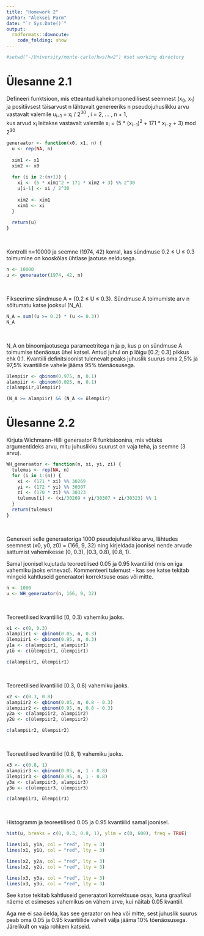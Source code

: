 ```yaml
---
title: "Homework 2"
author: "Aleksei Parm"
date: "`r Sys.Date()`"
output:
  rmdformats::downcute:
    code_folding: show
---
```


```r
#setwd("~/University/monte-carlo/hws/hw2") #set working directory
```


# Ülesanne 2.1

Defineeri funktsioon, mis etteantud kahekomponedilisest seemnest (x~0~, x~1~) ja
positiivsest täisarvust n lähtuvalt genereeriks n pseudojuhuslikku arvu vastavalt valemile u~i−1~ = x~i~ / 2^30^ , i = 2, ... , n + 1,  
kus arvud x~i~ leitakse vastavalt valemile x~i~ = (5 * (x~i−1~)^2^ + 171 * x~i−2~ + 3) mod 2^30^

```r
generaator <- function(x0, x1, n) {
  u <- rep(NA, n)
  
  xim1 <- x1
  xim2 <- x0
  
  for (i in 2:(n+1)) {
    xi <- (5 * xim1^2 + 171 * xim2 + 3) %% 2^30
    u[i-1] <- xi / 2^30
    
    xim2 <- xim1
    xim1 <- xi
  }
  
  return(u)
}
```

<br>

Kontrolli n=10000 ja seemne (1974, 42) korral, kas sündmuse 0.2 ≤ U ≤ 0.3 toimumine on kooskõlas ühtlase jaotuse eeldusega.

```r
n <- 10000
u <- generaator(1974, 42, n)
```

<br>

Fikseerime sündmuse A = {0.2 ≤ U ≤ 0.3}.
Sündmuse A toimumiste arv n sõltumatu katse jooksul (N_A).

```r
N_A = sum((u >= 0.2) * (u <= 0.3))
N_A
```

<br>

N_A on binoomjaotusega parameetritega n ja p, kus p on sündmuse A toimumise tõenäosus ühel katsel.
Antud juhul on p lõigu [0.2; 0.3] pikkus ehk 0.1.
Kvantiili definitsioonist tulenevalt peaks juhuslik suurus oma 2,5% ja 97,5% kvantiilide vahele jääma 95% tõenäosusega.

```r
ülempiir <- qbinom(0.975, n, 0.1)
alampiir <- qbinom(0.025, n, 0.1)
c(alampiir,ülempiir)

(N_A >= alampiir) && (N_A <= ülempiir)
```


# Ülesanne 2.2

Kirjuta Wichmann-Hilli generaator R funktsioonina, mis võtaks argumentideks arvu, mitu juhuslikku suurust on vaja teha, ja seemne (3 arvu).

```r
WH_generaator <- function(n, xi, yi, zi) {
  tulemus <- rep(NA, n)
  for (i in 1:(n)) {
    xi <- (171 * xi) %% 30269 
    yi <- (172 * yi) %% 30307
    zi <- (170 * zi) %% 30323
    tulemus[i] <- (xi/30269 + yi/30307 + zi/30323) %% 1
  }
  return(tulemus)
}
```

<br>

Genereeri selle generaatoriga 1000 pseudojuhuslikku arvu,
lähtudes seemnest (x0, y0, z0) = (166, 9, 32) ning kirjeldada joonisel nende arvude sattumist vahemikesse [0, 0.3), [0.3, 0.8), [0.8, 1).

Samal joonisel kujutada teoreetilised 0.05 ja 0.95 kvantiilid (mis on iga vahemiku jaoks erinevad). Kommenteeri tulemust - kas see katse tekitab mingeid kahtluseid generaatori korrektsuse osas või mitte.

```r
n <- 1000
u <- WH_generaator(n, 166, 9, 32)
```

<br>

Teoreetilised kvantiilid [0, 0.3) vahemiku jaoks.

```r
x1 <- c(0, 0.3)
alampiir1 <- qbinom(0.05, n, 0.3)
ülempiir1 <- qbinom(0.95, n, 0.3)
y1a <- c(alampiir1, alampiir1)
y1ü <- c(ülempiir1, ülempiir1)

c(alampiir1, ülempiir1)
```

<br>

Teoreetilised kvantiilid [0.3, 0.8) vahemiku jaoks.

```r
x2 <- c(0.3, 0.8)
alampiir2 <- qbinom(0.05, n, 0.8 - 0.3)
ülempiir2 <- qbinom(0.95, n, 0.8 - 0.3)
y2a <- c(alampiir2, alampiir2)
y2ü <- c(ülempiir2, ülempiir2)

c(alampiir2, ülempiir2)
```

<br>

Teoreetilised kvantiilid [0.8, 1) vahemiku jaoks.

```r
x3 <- c(0.8, 1)
alampiir3 <- qbinom(0.05, n, 1 - 0.8)
ülempiir3 <- qbinom(0.95, n, 1 - 0.8)
y3a <- c(alampiir3, alampiir3)
y3ü <- c(ülempiir3, ülempiir3)

c(alampiir3, ülempiir3)
```

<br>

Histogramm ja teoreetilised 0.05 ja 0.95 kvantiilid samal joonisel.

```r
hist(u, breaks = c(0, 0.3, 0.8, 1), ylim = c(0, 600), freq = TRUE)

lines(x1, y1a, col = "red", lty = 3)
lines(x1, y1ü, col = "red", lty = 3)

lines(x2, y2a, col = "red", lty = 3)
lines(x2, y2ü, col = "red", lty = 3)

lines(x3, y3a, col = "red", lty = 3)
lines(x3, y3ü, col = "red", lty = 3)
```

See katse tekitab kahtluseid generaatori korrektsuse osas, kuna graafikul näeme et esimeses vahemikus on vähem arve, kui näitab 0.05 kvantiil.

Aga me ei saa öelda, kas see geraator on hea või mitte, sest juhuslik suurus peab oma 0.05 ja 0.95 kvantiilide vahelt välja jääma 10% tõenäosusega. Järelikult on vaja rohkem katseid.
